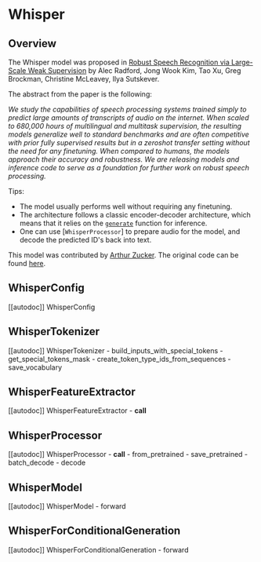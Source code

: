 <!--Copyright 2022 The HuggingFace Team. All rights reserved.

Licensed under the Apache License, Version 2.0 (the "License"); you may not use this file except in compliance with
the License. You may obtain a copy of the License at

http://www.apache.org/licenses/LICENSE-2.0

Unless required by applicable law or agreed to in writing, software distributed under the License is distributed on
an "AS IS" BASIS, WITHOUT WARRANTIES OR CONDITIONS OF ANY KIND, either express or implied. See the License for the
specific language governing permissions and limitations under the License.
-->

# Whisper

## Overview

The Whisper model was proposed in [Robust Speech Recognition via Large-Scale Weak Supervision](https://cdn.openai.com/papers/whisper.pdf) by Alec Radford, Jong Wook Kim, Tao Xu, Greg Brockman, Christine McLeavey, Ilya Sutskever.

The abstract from the paper is the following:

*We study the capabilities of speech processing systems trained simply to predict large amounts of transcripts of audio on the internet. When scaled to 680,000 hours of multilingual and multitask supervision, the resulting models generalize well to standard benchmarks and are often competitive with prior fully supervised results but in a zeroshot transfer setting without the need for any finetuning. When compared to humans, the models approach their accuracy and robustness. We are releasing models and inference code to serve as a foundation for further work on robust speech processing.*


Tips:

- The model usually performs well without requiring any finetuning. 
- The architecture follows a classic encoder-decoder architecture, which means that it relies on the [`generate`](https://huggingface.co/docs/transformers/v4.22.2/en/main_classes/text_generation#transformers.generation_utils.GenerationMixin.generate) function for inference.
- One can use [`WhisperProcessor`] to prepare audio for the model, and decode the predicted ID's back into text.

This model was contributed by [Arthur Zucker](https://huggingface.co/ArthurZ).
The original code can be found [here](https://github.com/openai/whisper).


## WhisperConfig

[[autodoc]] WhisperConfig

## WhisperTokenizer

[[autodoc]] WhisperTokenizer
    - build_inputs_with_special_tokens
    - get_special_tokens_mask
    - create_token_type_ids_from_sequences
    - save_vocabulary

## WhisperFeatureExtractor

[[autodoc]] WhisperFeatureExtractor
    - __call__

## WhisperProcessor

[[autodoc]] WhisperProcessor
    - __call__
    - from_pretrained
    - save_pretrained
    - batch_decode
    - decode

## WhisperModel

[[autodoc]] WhisperModel
    - forward

## WhisperForConditionalGeneration

[[autodoc]] WhisperForConditionalGeneration
    - forward
